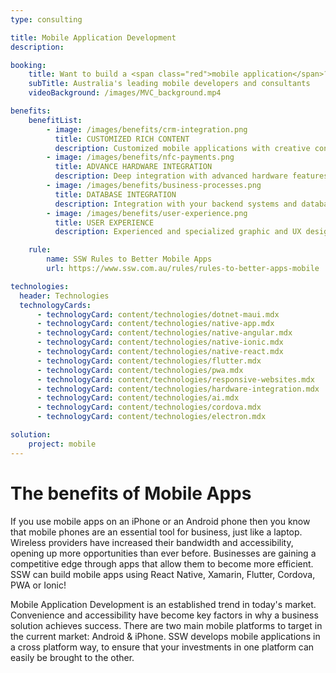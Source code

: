 ```yaml
---
type: consulting

title: Mobile Application Development
description:

booking:
    title: Want to build a <span class="red">mobile application</span>?
    subTitle: Australia's leading mobile developers and consultants
    videoBackground: /images/MVC_background.mp4

benefits:
    benefitList:
        - image: /images/benefits/crm-integration.png
          title: CUSTOMIZED RICH CONTENT
          description: Customized mobile applications with creative content control such as text, images, audio, video and rich functionality
        - image: /images/benefits/nfc-payments.png
          title: ADVANCE HARDWARE INTEGRATION
          description: Deep integration with advanced hardware features of modern devices such as cameras, GPS, and motion sensors
        - image: /images/benefits/business-processes.png
          title: DATABASE INTEGRATION
          description: Integration with your backend systems and databases to provide clients with real time access to information on their mobile devices
        - image: /images/benefits/user-experience.png
          title: USER EXPERIENCE
          description: Experienced and specialized graphic and UX designers

    rule:
        name: SSW Rules to Better Mobile Apps
        url: https://www.ssw.com.au/rules/rules-to-better-apps-mobile

technologies:
  header: Technologies
  technologyCards:
      - technologyCard: content/technologies/dotnet-maui.mdx
      - technologyCard: content/technologies/native-app.mdx
      - technologyCard: content/technologies/native-angular.mdx
      - technologyCard: content/technologies/native-ionic.mdx
      - technologyCard: content/technologies/native-react.mdx
      - technologyCard: content/technologies/flutter.mdx
      - technologyCard: content/technologies/pwa.mdx
      - technologyCard: content/technologies/responsive-websites.mdx
      - technologyCard: content/technologies/hardware-integration.mdx
      - technologyCard: content/technologies/ai.mdx
      - technologyCard: content/technologies/cordova.mdx
      - technologyCard: content/technologies/electron.mdx

solution:
    project: mobile
---
```


# The benefits of **Mobile Apps** 

If you use mobile apps on an iPhone or an Android phone then you know that mobile phones are an essential tool for business, just like a laptop. Wireless providers have increased their bandwidth and accessibility, opening up more opportunities than ever before. Businesses are gaining a competitive edge through apps that allow them to become more efficient. SSW can build mobile apps using React Native, Xamarin, Flutter, Cordova, PWA or Ionic!

<VideoEmbed url="https://www.youtube.com/watch?v=SebRctjvrVU" />

Mobile Application Development is an established trend in today's market. Convenience and accessibility have become key factors in why a business solution achieves success. There are two main mobile platforms to target in the current market: Android & iPhone. SSW develops mobile applications in a cross platform way, to ensure that your investments in one platform can easily be brought to the other.
